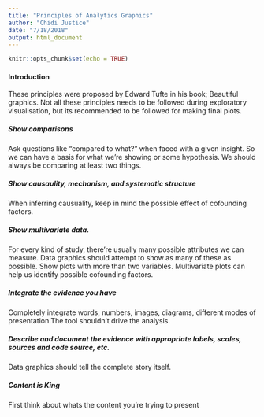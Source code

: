 ```yaml
---
title: "Principles of Analytics Graphics"
author: "Chidi Justice"
date: "7/18/2018"
output: html_document
---
```


```r
knitr::opts_chunk$set(echo = TRUE)
```

#### Introduction

These principles were proposed by Edward Tufte in his book; Beautiful graphics. Not all these principles needs to be followed during exploratory visualisation, but its recommended to be followed for making final plots. 

##### Show comparisons  
Ask questions like "compared to what?" when faced with a given insight. So we can have a basis for what we're showing or some hypothesis. We should always be comparing at least two things. 

##### Show causaulity, mechanism, and systematic structure   
When inferring causuality, keep in mind the possible effect of cofounding factors. 

##### Show multivariate data. 
For every kind of study, there're usually many possible attributes we can measure. Data graphics should attempt to show as many of these as possible. Show plots with more than two variables. Multivariate plots can help us identify possible cofounding factors.

##### Integrate the evidence you have  
Completely integrate words, numbers, images, diagrams, different modes of presentation.The tool shouldn't drive the analysis.  

##### Describe and document the evidence with appropriate labels, scales, sources and code source, etc.  
Data graphics should tell the complete story itself. 

##### Content is King 

First think about whats the content you're trying to present

